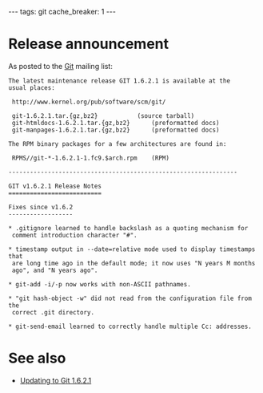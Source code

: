 ---
tags: git
cache_breaker: 1
---
= Release announcement =

As posted to the [[Git]] mailing list:

<pre>The latest maintenance release GIT 1.6.2.1 is available at the
usual places:

 http://www.kernel.org/pub/software/scm/git/

 git-1.6.2.1.tar.{gz,bz2}			(source tarball)
 git-htmldocs-1.6.2.1.tar.{gz,bz2}		(preformatted docs)
 git-manpages-1.6.2.1.tar.{gz,bz2}		(preformatted docs)

The RPM binary packages for a few architectures are found in:

 RPMS//git-*-1.6.2.1-1.fc9.$arch.rpm	(RPM)

----------------------------------------------------------------

GIT v1.6.2.1 Release Notes
==========================

Fixes since v1.6.2
------------------

* .gitignore learned to handle backslash as a quoting mechanism for
 comment introduction character "#".

* timestamp output in --date=relative mode used to display timestamps that
 are long time ago in the default mode; it now uses "N years M months
 ago", and "N years ago".

* git-add -i/-p now works with non-ASCII pathnames.

* "git hash-object -w" did not read from the configuration file from the
 correct .git directory.

* git-send-email learned to correctly handle multiple Cc: addresses.</pre>

= See also =

* [[Updating to Git 1.6.2.1]]

